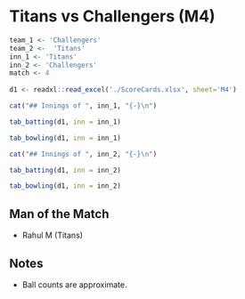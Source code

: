 # Titans vs Challengers (M4) {-#match4}

```r
team_1 <- 'Challengers'
team_2 <-  'Titans'
inn_1 <- 'Titans'
inn_2 <- 'Challengers'
match <- 4
  
d1 <- readxl::read_excel('./ScoreCards.xlsx', sheet='M4')  
```

```r
cat("## Innings of ", inn_1, "{-}\n")
```
 
```r
tab_batting(d1, inn = inn_1)
```

```r
tab_bowling(d1, inn = inn_1)
```

```r
cat("## Innings of ", inn_2, "{-}\n")
```

```r
tab_batting(d1, inn = inn_2)
```

```r
tab_bowling(d1, inn = inn_2)
```


## Man of the Match {-}

+ Rahul M (Titans)

## Notes {-}
+ Ball counts are approximate.
